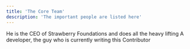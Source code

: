 ```yaml
---
title: 'The Core Team'
description: 'The important people are listed here'
---
```


<CardGroup cols={2}>
  <Card title="Julian" icon="crown" href="https://github.com/Juliandev02">
    He is the CEO of Strawberry Foundations and does all the heavy lifting
  </Card>

  <Card title="Matteo" icon="apple" href="https://github.com/matteodev8">
    A developer, the guy who is currently writing this
  </Card>

  <Card title="Paddyk45" icon="code" href="https://github.com/paddyk45">
    Contributor
  </Card>
</CardGroup>